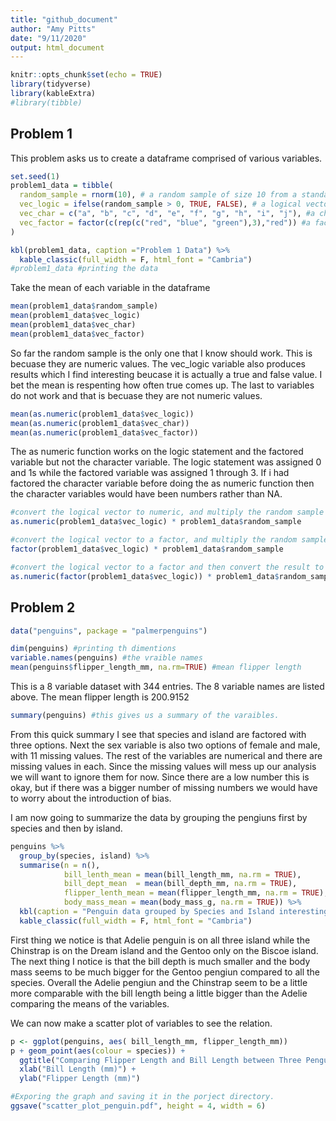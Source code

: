 ```yaml
---
title: "github_document"
author: "Amy Pitts"
date: "9/11/2020"
output: html_document
---
```


```r
knitr::opts_chunk$set(echo = TRUE)
library(tidyverse)
library(kableExtra)
#library(tibble)
```

## Problem 1
This problem asks us to create a dataframe comprised of various variables. 
```r
set.seed(1) 
problem1_data = tibble(
  random_sample = rnorm(10), # a random sample of size 10 from a standard Normal distribution
  vec_logic = ifelse(random_sample > 0, TRUE, FALSE), # a logical vector indicating whether elements of the sample are greater than 0
  vec_char = c("a", "b", "c", "d", "e", "f", "g", "h", "i", "j"), #a character vector of length 10
  vec_factor = factor(c(rep(c("red", "blue", "green"),3),"red")) #a factor vector of length 10, with 3 different factor “levels”
)

kbl(problem1_data, caption ="Problem 1 Data") %>% 
  kable_classic(full_width = F, html_font = "Cambria")
#problem1_data #printing the data 
```

Take the mean of each variable in the dataframe
```r
mean(problem1_data$random_sample)
mean(problem1_data$vec_logic)
mean(problem1_data$vec_char)
mean(problem1_data$vec_factor)
```

So far the random sample is the only one that I know should work. This is becuase they are numeric values. The vec_logic variable also produces results which I find interesting beucase it is actually a true and false value. I bet the mean is respenting how often true comes up. The last to variables do not work and that is becuase they are not numeric values. 

```r
mean(as.numeric(problem1_data$vec_logic))
mean(as.numeric(problem1_data$vec_char))
mean(as.numeric(problem1_data$vec_factor))
```

The as numeric function works on the logic statement and the factored variable but not the character variable. The logic statement was assigned 0 and 1s while the factored variable was assigned 1 through 3. If i had factored the character variable before doing the as numeric function then the character variables would have been numbers rather than NA. 

```r
#convert the logical vector to numeric, and multiply the random sample by the result
as.numeric(problem1_data$vec_logic) * problem1_data$random_sample

#convert the logical vector to a factor, and multiply the random sample by the result
factor(problem1_data$vec_logic) * problem1_data$random_sample

#convert the logical vector to a factor and then convert the result to numeric, and multiply the random sample by the result
as.numeric(factor(problem1_data$vec_logic)) * problem1_data$random_sample
```

## Problem 2
```r
data("penguins", package = "palmerpenguins")
```

```r
dim(penguins) #printing th dimentions
variable.names(penguins) #the vraible names
mean(penguins$flipper_length_mm, na.rm=TRUE) #mean flipper length
```
This is a 8 variable dataset with 344 entries. The 8 variable names are listed above. The mean flipper length is 200.9152

```r
summary(penguins) #this gives us a summary of the varaibles. 
```
From this quick summary I see that species and island are factored with three options. Next the sex variable is also two options of female and male, with 11 missing values. The rest of the variables are numerical and there are missing values in each. Since the missing values will mess up our analysis we will want to ignore them for now. Since there are a low number this is okay, but if there was a bigger number of missing numbers we would have to worry about the introduction of bias. 

I am now going to summarize the data by grouping the pengiuns first by species and then by island. 
```r
penguins %>% 
  group_by(species, island) %>%
  summarise(n = n(),
            bill_lenth_mean = mean(bill_length_mm, na.rm = TRUE),
            bill_dept_mean  = mean(bill_depth_mm, na.rm = TRUE), 
            flipper_lenth_mean = mean(flipper_length_mm, na.rm = TRUE),
            body_mass_mean = mean(body_mass_g, na.rm = TRUE)) %>%
  kbl(caption = "Penguin data grouped by Species and Island interesting varibles displayed") %>% 
  kable_classic(full_width = F, html_font = "Cambria")

```


First thing we notice is that Adelie penguin is on all three island while the Chinstrap is on the Dream island and the Gentoo only on the Biscoe island.  The next thing I notice is that the bill depth is much smaller and the body mass seems to be much bigger for the Gentoo pengiun compared to all the species. Overall the Adelie pengiun and the Chinstrap seem to be a little more comparable with the bill length being a little bigger than the Adelie comparing the means of the variables. 

We can now make a scatter plot of variables to see the relation. 
```r
p <- ggplot(penguins, aes( bill_length_mm, flipper_length_mm))
p + geom_point(aes(colour = species)) + 
  ggtitle("Comparing Flipper Length and Bill Length between Three Penguin Species") +
  xlab("Bill Length (mm)") +
  ylab("Flipper Length (mm)")

#Exporing the graph and saving it in the porject directory. 
ggsave("scatter_plot_penguin.pdf", height = 4, width = 6) 
```



